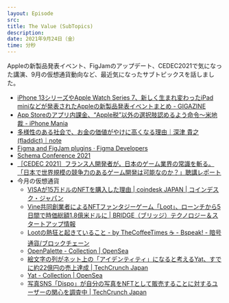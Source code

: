 ```yaml
---
layout: Episode
src: 
title: The Value (SubTopics)
description: 
date: 2021年9月24日（金）
time: 分秒
---
```


Appleの新製品発表イベント、FigJamのアップデート、CEDEC2021で気になった講演、9月の仮想通貨動向など、最近気になったサブトピックスを話しました。

- [iPhone 13シリーズやApple Watch Series 7、新しく生まれ変わったiPad miniなどが発表されたAppleの新製品発表イベントまとめ - GIGAZINE](https://gigazine.net/news/20210915-apple-september-event-2021/)
- [App Storeのアプリ内課金、“Apple税”以外の選択肢認めるよう命令〜米地裁 - iPhone Mania](https://iphone-mania.jp/news-397542/)
- [多様性のある社会で、お金の価値がやけに高くなる理由｜深津 貴之 (fladdict)｜note](https://note.com/fladdict/n/n36aad9ab9670)
- [Figma and FigJam plugins · Figma Developers](https://www.figma.com/plugin-docs/figma-figjam-plugins/)
- [Schema Conference 2021](https://schema.figma.com/)
- [［CEDEC 2021］フランス人開発者が，日本のゲーム業界の常識を斬る。「日本で世界規模の競争力のあるゲーム開発は可能なのか？」聴講レポート](https://www.4gamer.net/games/999/G999905/20210826081/)
- 今月の仮想通貨
    - [VISAが15万ドルのNFTを購入した理由 | coindesk JAPAN | コインデスク・ジャパン](https://www.coindeskjapan.com/120336/)
    - [Vine共同創業者によるNFTファンタジーゲーム「Loot」、ローンチから5日間で時価総額1.8億米ドルに | BRIDGE（ブリッジ）テクノロジー＆スタートアップ情報](https://thebridge.jp/2021/09/the-latest-nft-fad-is-a-text-based-fantasy-game-building-block-pickupnews)
    - [Lootの熱狂と起きていること - by TheCoffeeTimes ☕ - Bspeak! - 暗号通貨/ブロックチェーン](https://bspeak.substack.com/p/loot-)
    - [OpenPalette - Collection | OpenSea](https://opensea.io/collection/openpalette?collectionSlug=openpalette&locale=ja)
    - [絵文字の列がネット上の「アイデンティティ」になると考えるYat、すでに約22億円の売上達成 | TechCrunch Japan](https://jp.techcrunch.com/2021/09/09/2021-07-30-yat-thinks-emoji-identities-can-be-a-thing-and-it-has-20m-in-sales-to-back-it-up/)
    - [Yat - Collection | OpenSea](https://opensea.io/collection/yat?collectionSlug=yat&locale=ja)
    - [写真SNS「Dispo」が自分の写真をNFTとして販売することに対するユーザーの関心を調査中 | TechCrunch Japan](https://jp.techcrunch.com/2021/09/13/2021-09-09-dispo-launches-a-test-to-gauge-user-interest-in-selling-their-photos-as-nfts/)
